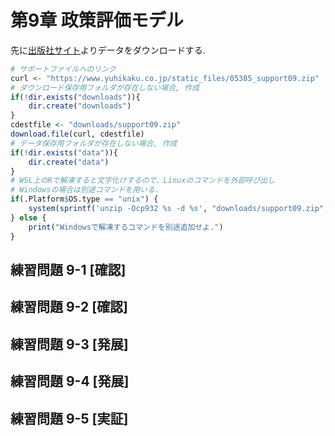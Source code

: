 # 第9章 政策評価モデル {-#ch9}
先に[出版社サイト](https://www.yuhikaku.co.jp/books/detail/9784641053854)よりデータをダウンロードする.
```r
# サポートファイルへのリンク
curl <- "https://www.yuhikaku.co.jp/static_files/05385_support09.zip"
# ダウンロード保存用フォルダが存在しない場合, 作成
if(!dir.exists("downloads")){
    dir.create("downloads")
}
cdestfile <- "downloads/support09.zip"
download.file(curl, cdestfile)
# データ保存用フォルダが存在しない場合, 作成
if(!dir.exists("data")){
    dir.create("data")
}
# WSL上のRで解凍すると文字化けするので、Linuxのコマンドを外部呼び出し
# Windowsの場合は別途コマンドを用いる.
if(.Platform$OS.type == "unix") {
    system(sprintf('unzip -Ocp932 %s -d %s', "downloads/support09.zip", "./data"))
} else {
    print("Windowsで解凍するコマンドを別途追加せよ.")
}
```

## 練習問題 9-1 [確認] {-}

## 練習問題 9-2 [確認] {-}

## 練習問題 9-3 [発展] {-}

## 練習問題 9-4 [発展] {-}

## 練習問題 9-5 [実証] {-}
